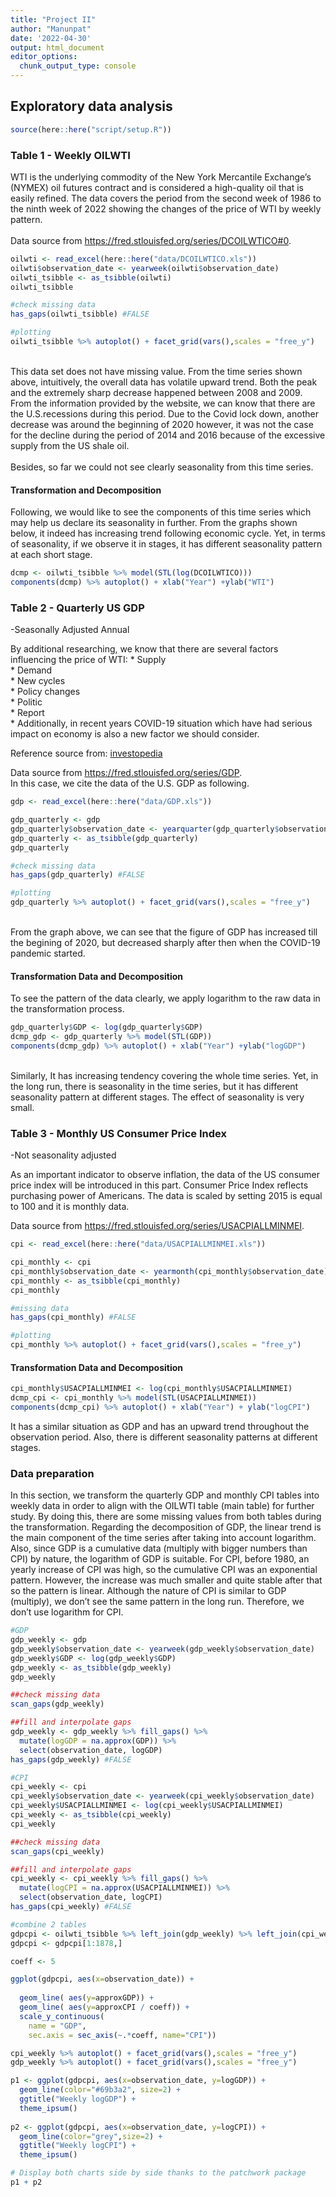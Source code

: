 ---
title: "Project II"
author: "Manunpat"
date: '2022-04-30'
output: html_document
editor_options: 
  chunk_output_type: console
---

## **Exploratory data analysis**

```{r, echo = FALSE, message = FALSE, warning=FALSE}
source(here::here("script/setup.R"))
```

### **Table 1 - Weekly OILWTI**  

WTI is the underlying commodity of the New York Mercantile Exchange's (NYMEX) oil futures contract and is considered a high-quality oil that is easily refined. The data covers the period from the second week of 1986 to the ninth week of 2022 showing the changes of the price of WTI by weekly pattern.    
<br>
Data source from <https://fred.stlouisfed.org/series/DCOILWTICO#0>. 
```{r echo=FALSE, message=FALSE, fig.align='center', fig.width=10}
oilwti <- read_excel(here::here("data/DCOILWTICO.xls"))
oilwti$observation_date <- yearweek(oilwti$observation_date)
oilwti_tsibble <- as_tsibble(oilwti)
oilwti_tsibble

#check missing data
has_gaps(oilwti_tsibble) #FALSE

#plotting
oilwti_tsibble %>% autoplot() + facet_grid(vars(),scales = "free_y")
```
<br>
This data set does not have missing value. From the time series shown above, intuitively, the overall data has volatile upward trend. Both the peak and the extremely sharp decrease happened between 2008 and 2009. From the information provided by the website, we can know that there are the U.S.recessions during this period. Due to the Covid lock down, another decrease was around the beginning of 2020 however, it was not the case for the decline during the period of 2014 and 2016 because of the excessive supply from the US shale oil.  
<br>
Besides, so far we could not see clearly seasonality from this time series.  

#### **Transformation and Decomposition**  
Following, we would like to see the components of this time series which may help us declare its seasonality in further. From the graphs shown below, it indeed has increasing trend following economic cycle. Yet, in terms of seasonality, if we observe it in stages, it has different seasonality pattern at each short stage. 
<br>

```{r echo=FALSE, message=FALSE, fig.align='center', fig.width=10}
dcmp <- oilwti_tsibble %>% model(STL(log(DCOILWTICO)))
components(dcmp) %>% autoplot() + xlab("Year") +ylab("WTI")
```

### **Table 2 - Quarterly US GDP**

-Seasonally Adjusted Annual

By additional researching, we know that there are several factors influencing the price of WTI: 
* Supply  
* Demand  
* New cycles  
* Policy changes  
* Politic  
* Report  
* Additionally, in recent years COVID-19 situation which have had serious impact on economy is also a new factor we should consider.  

Reference source from: [investopedia](https://www.investopedia.com/articles/investing/072515/top-factors-reports-affect-price-oil.asp)   

Data source from <https://fred.stlouisfed.org/series/GDP>. 
<br>
In this case, we cite the data of the U.S. GDP as following.
```{r echo=FALSE, message=FALSE, fig.align='center', fig.width=10}
gdp <- read_excel(here::here("data/GDP.xls"))

gdp_quarterly <- gdp
gdp_quarterly$observation_date <- yearquarter(gdp_quarterly$observation_date)
gdp_quarterly <- as_tsibble(gdp_quarterly)
gdp_quarterly

#check missing data
has_gaps(gdp_quarterly) #FALSE

#plotting
gdp_quarterly %>% autoplot() + facet_grid(vars(),scales = "free_y")
```
<br>
From the graph above, we can see that the figure of GDP has increased till the begining of 2020, but decreased sharply after then when the COVID-19 pandemic started.  

#### **Transformation Data and Decomposition**
To see the pattern of the data clearly, we apply logarithm to the raw data in the transformation process.

```{r echo=FALSE, message=FALSE, warning=FALSE}
gdp_quarterly$GDP <- log(gdp_quarterly$GDP)
dcmp_gdp <- gdp_quarterly %>% model(STL(GDP))
components(dcmp_gdp) %>% autoplot() + xlab("Year") +ylab("logGDP")
```
<br>
Similarly, It has increasing tendency covering the whole time series. Yet, in the long run, there is seasonality in the time series, but it has different seasonality pattern at different stages. The effect of seasonality is very small.    

### **Table 3 - Monthly US Consumer Price Index** 

-Not seasonality adjusted

As an important indicator to observe inflation, the data of the US consumer price index will be introduced in this part. Consumer Price Index reflects purchasing power of Americans. The data is scaled by setting 2015 is equal to 100 and it is monthly data.

Data source from <https://fred.stlouisfed.org/series/USACPIALLMINMEI>. 
```{r echo=FALSE, message=FALSE, fig.align='center', fig.width=10}
cpi <- read_excel(here::here("data/USACPIALLMINMEI.xls"))

cpi_monthly <- cpi
cpi_monthly$observation_date <- yearmonth(cpi_monthly$observation_date)
cpi_monthly <- as_tsibble(cpi_monthly)
cpi_monthly

#missing data
has_gaps(cpi_monthly) #FALSE

#plotting
cpi_monthly %>% autoplot() + facet_grid(vars(),scales = "free_y")
```
  
#### **Transformation Data and Decomposition**

```{r echo=FALSE, message=FALSE, warning=FALSE}
cpi_monthly$USACPIALLMINMEI <- log(cpi_monthly$USACPIALLMINMEI)
dcmp_cpi <- cpi_monthly %>% model(STL(USACPIALLMINMEI))
components(dcmp_cpi) %>% autoplot() + xlab("Year") + ylab("logCPI")
```

It has a similar situation as GDP and has an upward trend throughout the observation period. Also, there is different seasonality patterns at different stages.    

### **Data preparation**

In this section, we transform the quarterly GDP and monthly CPI tables into weekly data in order to align with the OILWTI table (main table) for further study. By doing this, there are some missing values from both tables during the transformation. Regarding the decomposition of GDP, the linear trend is the main component of the time series after taking into account logarithm. Also, since GDP is a cumulative data (multiply with bigger numbers than CPI) by nature, the logarithm of GDP is suitable. For CPI, before 1980, an yearly increase of CPI was high, so the cumulative CPI was an exponential pattern. However, the increase was much smaller and quite stable after that so the pattern is linear. Although the nature of CPI is similar to GDP (multiply), we don't see the same pattern in the long run. Therefore, we don't use logarithm for CPI. 

```{r echo=FALSE, message=FALSE}
#GDP
gdp_weekly <- gdp
gdp_weekly$observation_date <- yearweek(gdp_weekly$observation_date)
gdp_weekly$GDP <- log(gdp_weekly$GDP)
gdp_weekly <- as_tsibble(gdp_weekly) 
gdp_weekly

##check missing data
scan_gaps(gdp_weekly)

##fill and interpolate gaps
gdp_weekly <- gdp_weekly %>% fill_gaps() %>% 
  mutate(logGDP = na.approx(GDP)) %>% 
  select(observation_date, logGDP)
has_gaps(gdp_weekly) #FALSE

#CPI
cpi_weekly <- cpi
cpi_weekly$observation_date <- yearweek(cpi_weekly$observation_date)
cpi_weekly$USACPIALLMINMEI <- log(cpi_weekly$USACPIALLMINMEI)
cpi_weekly <- as_tsibble(cpi_weekly) 
cpi_weekly

##check missing data
scan_gaps(cpi_weekly)

##fill and interpolate gaps
cpi_weekly <- cpi_weekly %>% fill_gaps() %>% 
  mutate(logCPI = na.approx(USACPIALLMINMEI)) %>% 
  select(observation_date, logCPI)
has_gaps(cpi_weekly) #FALSE

#combine 2 tables
gdpcpi <- oilwti_tsibble %>% left_join(gdp_weekly) %>% left_join(cpi_weekly)
gdpcpi <- gdpcpi[1:1878,]

coeff <- 5

ggplot(gdpcpi, aes(x=observation_date)) +
  
  geom_line( aes(y=approxGDP)) + 
  geom_line( aes(y=approxCPI / coeff)) + 
  scale_y_continuous(
    name = "GDP",
    sec.axis = sec_axis(~.*coeff, name="CPI"))

cpi_weekly %>% autoplot() + facet_grid(vars(),scales = "free_y")
gdp_weekly %>% autoplot() + facet_grid(vars(),scales = "free_y")

p1 <- ggplot(gdpcpi, aes(x=observation_date, y=logGDP)) +
  geom_line(color="#69b3a2", size=2) +
  ggtitle("Weekly logGDP") +
  theme_ipsum()
  
p2 <- ggplot(gdpcpi, aes(x=observation_date, y=logCPI)) +
  geom_line(color="grey",size=2) +
  ggtitle("Weekly logCPI") +
  theme_ipsum()

# Display both charts side by side thanks to the patchwork package
p1 + p2

```

